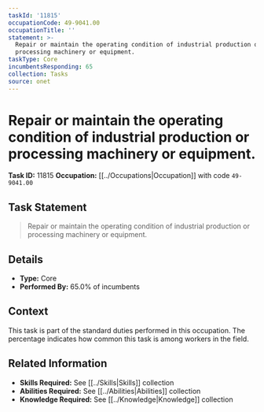 ```yaml
---
taskId: '11815'
occupationCode: 49-9041.00
occupationTitle: ''
statement: >-
  Repair or maintain the operating condition of industrial production or
  processing machinery or equipment.
taskType: Core
incumbentsResponding: 65
collection: Tasks
source: onet
---
```

# Repair or maintain the operating condition of industrial production or processing machinery or equipment.

**Task ID:** 11815
**Occupation:** [[../Occupations|Occupation]] with code `49-9041.00`

## Task Statement

> Repair or maintain the operating condition of industrial production or processing machinery or equipment.

## Details

- **Type:** Core
- **Performed By:** 65.0% of incumbents

## Context

This task is part of the standard duties performed in this occupation. The percentage indicates how common this task is among workers in the field.

## Related Information

- **Skills Required:** See [[../Skills|Skills]] collection
- **Abilities Required:** See [[../Abilities|Abilities]] collection
- **Knowledge Required:** See [[../Knowledge|Knowledge]] collection
